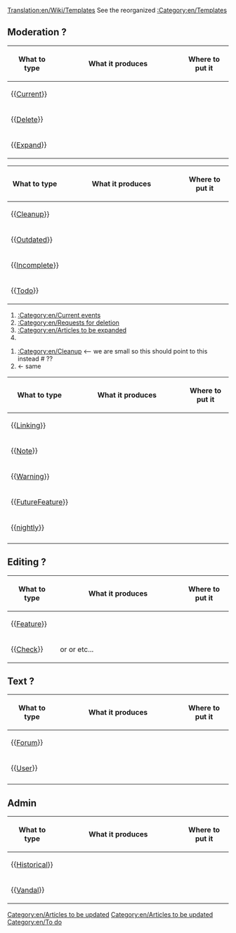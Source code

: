 [[Translation:en/Wiki/Templates]]
See the reorganized [[:Category:en/Templates]] 


==Moderation ?==
{| border=1 cellspacing=0 cellpadding=3 
!width=80| What to type 
!width=55%| What it produces 
!Where to put it
|-
|{{[[Template:en/Current|Current]]}}
|
|
|-
|{{[[Template:en/Delete|Delete]]}}
|
|
|-
|{{[[Template:en/Expand|Expand]]}}
|
|
|}


{| border=1 cellspacing=0 cellpadding=3 
!width=80| What to type 
!width=55%| What it produces 
!Where to put it
|-
| {{[[Template:en/Cleanup|Cleanup]]}}
|
|
|-
| {{[[Template:en/Outdated|Outdated]]}}
| 
|
|-
| {{[[Template:en/Incomplete|Incomplete]]}}
| {{en/Incomplete}}
|
|-
| {{[[Template:en/Todo|Todo]]}}
| 
|
|}


#[[:Category:en/Current events]]
#[[:Category:en/Requests for deletion]]
#[[:Category:en/Articles to be expanded]]
#[[Category:en/Articles to be updated]]

#[[:Category:en/Cleanup]]   <-- we are small so this should point to this instead #[[Category:en/Articles to be updated]] ??
#[[Category:en/To do]]      <- same 

{| border=1 cellspacing=0 cellpadding=3 
!width=80| What to type 
!width=55%| What it produces 
!Where to put it
|-
|{{[[Template:en/Linking|Linking]]}}
|{{en/Linking}}
|
|-
|{{[[Template:en/Note|Note]]}}
|{{en/Note|some text here}}
|
|-
|{{[[Template:en/Warning|Warning]]}}
|{{en/Warning|some text here}}
|
|-
|{{[[Template:en/FutureFeature|FutureFeature]]}}
|{{en/FutureFeature}}
|
|-
|{{[[Template:en/Nightly|nightly]]}}
|{{en/Nightly| some text...}}
|
|-
|
|
|
|}







==Editing ?==
{| border=1 cellspacing=0 cellpadding=3 
!width=80| What to type 
!width=55%| What it produces 
!Where to put it
|-
|{{[[Template:en/Feature|Feature]]}}
|{{en/Feature|1.0}}
|
|-
|{{[[Template:en/Check|Check]]}}
|{{en/Check|Yes|Green|20px}} or {{en/Check|No|Red|20px}} or {{en/Check|No|Black|20px}} etc...
|
|}


==Text ?==
{| border=1 cellspacing=0 cellpadding=3 
!width=80| What to type 
!width=55%| What it produces 
!Where to put it
|-
|{{[[Template:en/Forum|Forum]]}}
| {{en/Forum|0|0}} 
|
|-
|{{[[Template:en/User|User]]}}
| {{en/User|11}} 
|
|-
|
|
|
|}



==Admin==
{| border=1 cellspacing=0 cellpadding=3 
!width=80| What to type 
!width=55%| What it produces 
!Where to put it
|-
| {{[[Template:en/Historical|Historical]]}}
| {{en/Historical}}
|
|-
| {{[[Template:en/Vandal|Vandal]]}}
| 
|
|}
